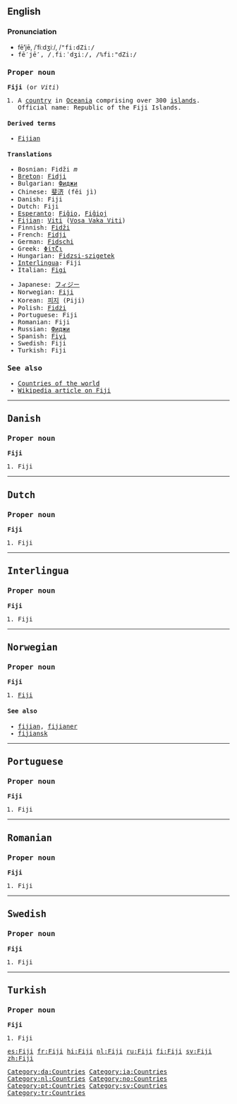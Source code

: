 {{see|fiji}}

==English==

===Pronunciation===
*fē'''′'''jē, /ˈfiːdʒiː/, /<tt>"fi:dZi:<tt>/
*fē′jē'''′''', /ˌfiːˈdʒiː/, /<tt>%fi:"dZi:<tt>/

===Proper noun===
'''Fiji''' (or ''Viti'')
# A [[country]] in [[Oceania]] comprising over 300 [[island]]s. Official name: Republic of the Fiji Islands.

====Derived terms====
*[[Fijian]]

====Translations====
{{top}}
*Bosnian: Fidži ''m''
*[[Breton]]: [[Fidji]]
*Bulgarian: [[Фиджи]]
*Chinese: [[斐济]] (fěi jì)
*Danish: Fiji
*Dutch: Fiji
*[[Esperanto]]: [[Fiĝio]], [[Fiĝioj]]
*[[Fijian]]: [[Viti]] ([[:fj:Viti|Vosa Vaka Viti]])
*Finnish: [[Fidži]]
*French: [[Fidji]]
*German: [[Fidschi]]
*Greek: [[Φίτζι]]
*Hungarian: [[Fidzsi-szigetek]]
*[[Interlingua]]: Fiji
*Italian: [[Figi]]
{{mid}}
*Japanese: [[フィジー]]
*Norwegian: [[#Norwegian|Fiji]]
*Korean: [[피지]] (Piji)
*Polish: [[Fidżi]]
*Portuguese: Fiji
*Romanian: Fiji
*Russian: [[Фиджи]]
*Spanish: [[Fiyi]]
*Swedish: Fiji
*Turkish: Fiji
{{bottom}}

===See also===
* [[Countries of the world]]
*[[w:Fiji|Wikipedia article on Fiji]]

----
==Danish==

===Proper noun===
'''Fiji'''
# Fiji

----
==Dutch==

===Proper noun===
'''Fiji'''
# Fiji

----
==Interlingua==

===Proper noun===
'''Fiji'''
# Fiji

----
==Norwegian==

===Proper noun===
'''Fiji'''
# [[#English|Fiji]]

====See also====
*[[fijian]], [[fijianer]]
*[[fijiansk]]

----
==Portuguese==

===Proper noun===
'''Fiji'''
# Fiji

----
==Romanian==

===Proper noun===
'''Fiji'''
# Fiji

----
==Swedish==

===Proper noun===
'''Fiji'''
# Fiji

----
==Turkish==

===Proper noun===
'''Fiji'''
# Fiji

[[Category:da:Countries]]
[[Category:ia:Countries]]
[[Category:nl:Countries]]
[[Category:no:Countries]]
[[Category:pt:Countries]]
[[Category:sv:Countries]]
[[Category:tr:Countries]]

[[es:Fiji]]
[[fr:Fiji]]
[[hi:Fiji]]
[[nl:Fiji]]
[[ru:Fiji]]
[[fi:Fiji]]
[[sv:Fiji]]
[[zh:Fiji]]